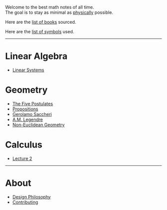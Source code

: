 Welcome to the best math notes of all time.  
The goal is to stay as minimal as [physically][physics] possible.

Here are the [list of books](/books) sourced.

Here are the [list of symbols](/symbols) used.

---

# Linear Algebra

* [Linear Systems](/linear-algebra/linear-systems)

# Geometry

* [The Five Postulates](/geometry/postulates)
* [Propositions](/geometry/propositions)
* [Gerolamo Saccheri](/geometry/gerolamo-saccheri)
* [A.M. Legendre](/geometry/legendre)
* [Non-Euclidean Geometry](/geometry/non-euclidean-geometry)

# Calculus

* [Lecture 2](/calculus/2)

---

# About

* [Design Philosophy](/design)  
* [Contributing](/contributing)

[physics]: /physics
